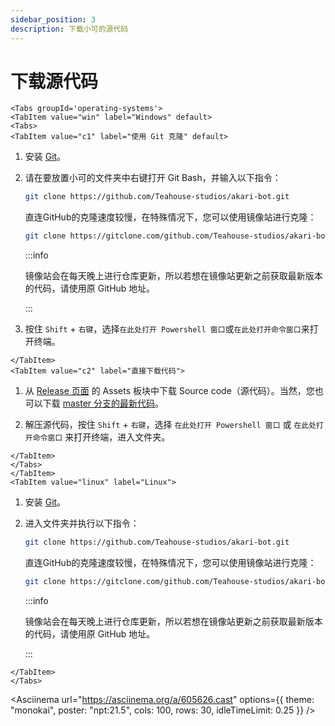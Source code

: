 ---
sidebar_position: 3
description: 下载小可的源代码
---

# 下载源代码

```mdx-code-block
<Tabs groupId='operating-systems'>
<TabItem value="win" label="Windows" default>
<Tabs>
<TabItem value="c1" label="使用 Git 克隆" default>
```

1. 安装 [Git](https://git-scm.com/)。

2. 请在要放置小可的文件夹中右键打开 Git Bash，并输入以下指令：

   ```sh
   git clone https://github.com/Teahouse-studios/akari-bot.git
   ```

   直连GitHub的克隆速度较慢，在特殊情况下，您可以使用镜像站进行克隆：

   ```sh
   git clone https://gitclone.com/github.com/Teahouse-studios/akari-bot.git
   ```

   :::info

   镜像站会在每天晚上进行仓库更新，所以若想在镜像站更新之前获取最新版本的代码，请使用原 GitHub 地址。

   :::

3. 按住 `Shift` + `右键`，选择`在此处打开 Powershell 窗口`或`在此处打开命令窗口`来打开终端。

```mdx-code-block
</TabItem>
<TabItem value="c2" label="直接下载代码">
```

1. 从 [Release 页面](https://github.com/Teahouse-Studios/bot/releases/latest) 的 Assets 板块中下载 Source code（源代码）。当然，您也可以下载 [master 分支的最新代码](https://github.com/Teahouse-Studios/akari-bot/archive/refs/heads/master.zip)。

2. 解压源代码，按住 `Shift` + `右键`，选择 `在此处打开 Powershell 窗口` 或 `在此处打开命令窗口` 来打开终端，进入文件夹。

```mdx-code-block
</TabItem>
</Tabs>
</TabItem>
<TabItem value="linux" label="Linux">
```

1. 安装 [Git](https://git-scm.com/)。

2. 进入文件夹并执行以下指令：

   ```sh
   git clone https://github.com/Teahouse-studios/akari-bot.git
   ```

   直连GitHub的克隆速度较慢，在特殊情况下，您可以使用镜像站进行克隆：

   ```sh
   git clone https://gitclone.com/github.com/Teahouse-studios/akari-bot.git
   ```
   :::info

   镜像站会在每天晚上进行仓库更新，所以若想在镜像站更新之前获取最新版本的代码，请使用原 GitHub 地址。
   
   :::

```mdx-code-block
</TabItem>
</Tabs>
```

<Asciinema
url="https://asciinema.org/a/605626.cast"
options={{ theme: "monokai", poster: "npt:21.5", cols: 100, rows: 30, idleTimeLimit: 0.25 }}
/>
